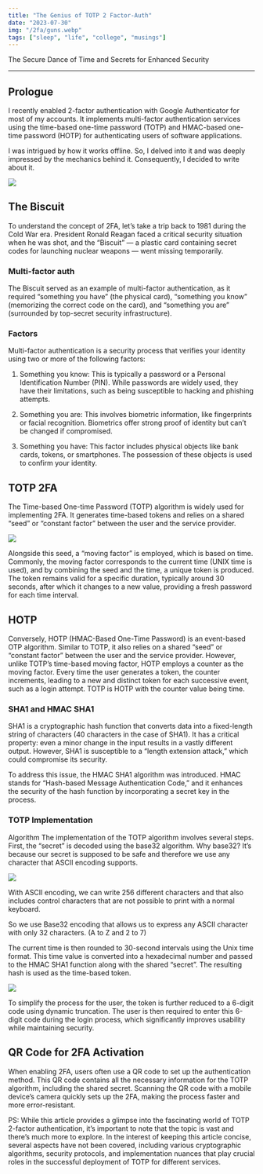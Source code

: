 ```yaml
---
title: "The Genius of TOTP 2 Factor-Auth"
date: "2023-07-30"
img: "/2fa/guns.webp"
tags: ["sleep", "life", "college", "musings"]
---
```


The Secure Dance of Time and Secrets for Enhanced Security

---

## Prologue

I recently enabled 2-factor authentication with Google Authenticator for most of
my accounts. It implements multi-factor authentication services using the
time-based one-time password (TOTP) and HMAC-based one-time password (HOTP) for
authenticating users of software applications.

I was intrigued by how it works offline. So, I delved into it and was deeply
impressed by the mechanics behind it. Consequently, I decided to write about it.

<img src="/images/2fa/google.webp" />

## The Biscuit

To understand the concept of 2FA, let’s take a trip back to 1981 during the Cold
War era. President Ronald Reagan faced a critical security situation when he was
shot, and the “Biscuit” — a plastic card containing secret codes for launching
nuclear weapons — went missing temporarily.

### Multi-factor auth

The Biscuit served as an example of multi-factor authentication, as it required
“something you have” (the physical card), “something you know” (memorizing the
correct code on the card), and “something you are” (surrounded by top-secret
security infrastructure).

### Factors

Multi-factor authentication is a security process that verifies your identity
using two or more of the following factors:

1. Something you know: This is typically a password or a Personal Identification
   Number (PIN). While passwords are widely used, they have their limitations,
   such as being susceptible to hacking and phishing attempts.
2. Something you are: This involves biometric information, like fingerprints or
   facial recognition. Biometrics offer strong proof of identity but can’t be
   changed if compromised.

3. Something you have: This factor includes physical objects like bank cards,
   tokens, or smartphones. The possession of these objects is used to confirm
   your identity.

## TOTP 2FA

The Time-based One-time Password (TOTP) algorithm is widely used for
implementing 2FA. It generates time-based tokens and relies on a shared “seed”
or “constant factor” between the user and the service provider.

<img src="/images/2fa/hmac.webp" />

Alongside this seed, a “moving factor” is employed, which is based on time.
Commonly, the moving factor corresponds to the current time (UNIX time is used),
and by combining the seed and the time, a unique token is produced. The token
remains valid for a specific duration, typically around 30 seconds, after which
it changes to a new value, providing a fresh password for each time interval.

## HOTP

Conversely, HOTP (HMAC-Based One-Time Password) is an event-based OTP algorithm.
Similar to TOTP, it also relies on a shared “seed” or “constant factor” between
the user and the service provider. However, unlike TOTP’s time-based moving
factor, HOTP employs a counter as the moving factor. Every time the user
generates a token, the counter increments, leading to a new and distinct token
for each successive event, such as a login attempt. TOTP is HOTP with the
counter value being time.

### SHA1 and HMAC SHA1

SHA1 is a cryptographic hash function that converts data into a fixed-length
string of characters (40 characters in the case of SHA1). It has a critical
property: even a minor change in the input results in a vastly different output.
However, SHA1 is susceptible to a “length extension attack,” which could
compromise its security.

To address this issue, the HMAC SHA1 algorithm was introduced. HMAC stands for
“Hash-based Message Authentication Code,” and it enhances the security of the
hash function by incorporating a secret key in the process.

### TOTP Implementation

Algorithm The implementation of the TOTP algorithm involves several steps.
First, the “secret” is decoded using the base32 algorithm. Why base32? It’s
because our secret is supposed to be safe and therefore we use any character
that ASCII encoding supports.

<img src="/images/2fa/table.webp" />

With ASCII encoding, we can write 256 different characters and that also
includes control characters that are not possible to print with a normal
keyboard.

So we use Base32 encoding that allows us to express any ASCII character with
only 32 characters. (A to Z and 2 to 7)

The current time is then rounded to 30-second intervals using the Unix time
format. This time value is converted into a hexadecimal number and passed to the
HMAC SHA1 function along with the shared “secret”. The resulting hash is used as
the time-based token.

<img src="/images/2fa/base.webp" />

To simplify the process for the user, the token is further reduced to a 6-digit
code using dynamic truncation. The user is then required to enter this 6-digit
code during the login process, which significantly improves usability while
maintaining security.

## QR Code for 2FA Activation

When enabling 2FA, users often use a QR code to set up the authentication
method. This QR code contains all the necessary information for the TOTP
algorithm, including the shared secret. Scanning the QR code with a mobile
device’s camera quickly sets up the 2FA, making the process faster and more
error-resistant.

PS: While this article provides a glimpse into the fascinating world of TOTP
2-factor authentication, it’s important to note that the topic is vast and
there’s much more to explore. In the interest of keeping this article concise,
several aspects have not been covered, including various cryptographic
algorithms, security protocols, and implementation nuances that play crucial
roles in the successful deployment of TOTP for different services.
